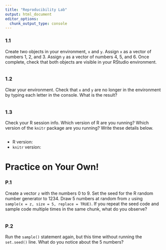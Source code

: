 ```yaml
---
title: "Reproducibility Lab"
output: html_document
editor_options: 
  chunk_output_type: console
---
```


### 1.1

Create two objects in your environment, `x` and `y`. Assign `x` as a vector of numbers 1, 2, and 3. Assign `y` as a vector of numbers 4, 5, and 6. Once complete, check that both objects are visible in your RStudio environment.

```r

```

### 1.2

Clear your environment. Check that `x` and `y` are no longer in the environment by typing each letter in the console. What is the result?

```r

```

### 1.3

Check your R session info. Which version of R are you running? Which version of the `knitr` package are you running? Write these details below.

```r

```

- R version:
- `knitr` version:


# Practice on Your Own!

### P.1

Create a vector `z` with the numbers 0 to 9. Set the seed for the R random number generator to 1234. Draw 5 numbers at random from `z` using `sample(x = z, size = 5, replace = TRUE)`. If you repeat the seed code and sample code multiple times in the same chunk, what do you observe?

```r

```

### P.2

Run the `sample()` statement again, but this time without running the `set.seed()` line. What do you notice about the 5 numbers?

```r

```
